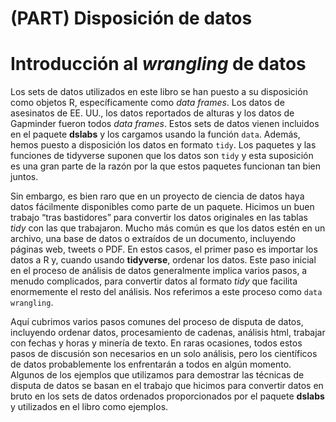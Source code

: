 # (PART) Disposición de datos {-}


# Introducción al _wrangling_ de datos

Los sets de datos utilizados en este libro se han puesto a su disposición como objetos R, específicamente como _data frames_. Los datos de asesinatos de EE. UU., los datos reportados de alturas y los datos de Gapminder fueron todos _data frames_. Estos sets de datos vienen incluidos en el paquete __dslabs__ y los cargamos usando la función `data`. Además, hemos puesto a disposición los datos en formato `tidy`. Los paquetes y las funciones de tidyverse suponen que los datos son `tidy` y esta suposición es una gran parte de la razón por la que estos paquetes funcionan tan bien juntos.

Sin embargo, es bien raro que en un proyecto de ciencia de datos haya datos fácilmente disponibles como parte de un paquete. Hicimos un buen trabajo "tras bastidores" para convertir los datos originales en las tablas _tidy_ con las que trabajaron. Mucho más común es que los datos estén en un archivo, una base de datos o extraídos de un documento, incluyendo páginas web, tweets o PDF. En estos casos, el primer paso es importar los datos a R y, cuando usando __tidyverse__, ordenar los datos. Este paso inicial en el proceso de análisis de datos generalmente implica varios pasos, a menudo complicados, para convertir datos al formato _tidy_ que facilita enormemente el resto del análisis. Nos referimos a este proceso como `data wrangling`.

Aquí cubrimos varios pasos comunes del proceso de disputa de datos, incluyendo ordenar datos, procesamiento de cadenas, análisis html, trabajar con fechas y horas y minería de texto. En raras ocasiones, todos estos pasos de discusión son necesarios en un solo análisis, pero los científicos de datos probablemente los enfrentarán a todos en algún momento. Algunos de los ejemplos que utilizamos para demostrar las técnicas de disputa de datos se basan en el trabajo que hicimos para convertir datos en bruto en los sets de datos ordenados proporcionados por el paquete __dslabs__ y utilizados en el libro como ejemplos.


